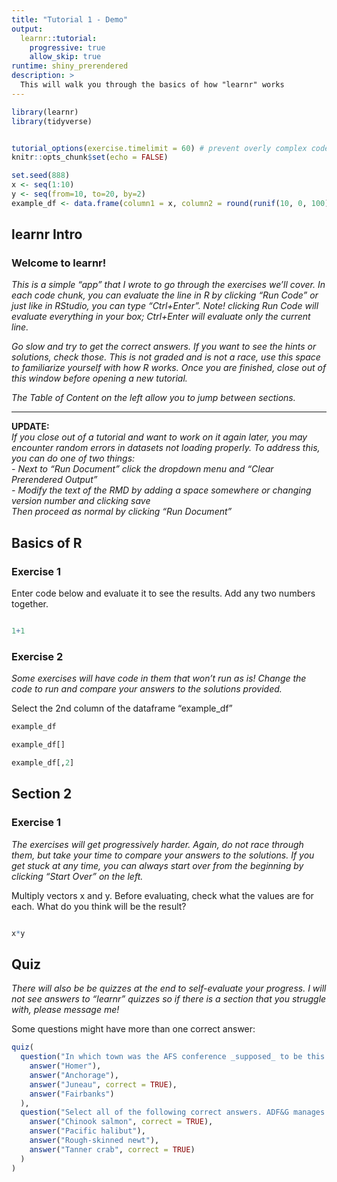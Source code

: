 ```yaml
---
title: "Tutorial 1 - Demo"
output: 
  learnr::tutorial:
    progressive: true
    allow_skip: true
runtime: shiny_prerendered
description: >
  This will walk you through the basics of how "learnr" works
---
```


```r
library(learnr)
library(tidyverse)


tutorial_options(exercise.timelimit = 60) # prevent overly complex code from running
knitr::opts_chunk$set(echo = FALSE)

set.seed(888)
x <- seq(1:10)
y <- seq(from=10, to=20, by=2)
example_df <- data.frame(column1 = x, column2 = round(runif(10, 0, 100), 0))


```

## learnr Intro

### Welcome to learnr!

*This is a simple "app" that I wrote to go through the exercises we'll cover. In each code chunk, you can evaluate the line in R by clicking "Run Code" or just like in RStudio, you can type "Ctrl+Enter". Note! clicking Run Code will evaluate everything in your box; Ctrl+Enter will evaluate only the current line.*  

*Go slow and try to get the correct answers. If you want to see the hints or solutions, check those. This is not graded and is not a race, use this space to familiarize yourself with how R works. Once you are finished, close out of this window before opening a new tutorial.*

*The Table of Content on the left allow you to jump between sections.* 
<br>  

<hr>  

**UPDATE:**   
_If you close out of a tutorial and want to work on it again later, you may encounter random errors in datasets not loading properly. To address this, you can do one of two things:_  
 _- Next to "Run Document" click the dropdown menu and "Clear Prerendered Output"_  
 _- Modify the text of the RMD by adding a space somewhere or changing version number and clicking save_   
_Then proceed as normal by clicking "Run Document"_  



## Basics of R 

### Exercise 1 {data-allow-skip=TRUE}

Enter code below and evaluate it to see the results. Add any two numbers together.

```r

```

```r
1+1
```

### Exercise 2

*Some exercises will have code in them that won't run as is! Change the code to run and compare your answers to the solutions provided.*

Select the 2nd column of the dataframe "example_df"

```r
example_df
```

```r
example_df[]
```

```r
example_df[,2]
```

## Section 2

### Exercise 1

*The exercises will get progressively harder. Again, do not race through them, but take your time to compare your answers to the solutions. If you get stuck at any time, you can always start over from the beginning by clicking "Start Over" on the left.*

Multiply vectors x and y. Before evaluating, check what the values are for each. What do you think will be the result?

```r

```

```r
x*y
```

## Quiz

*There will also be be quizzes at the end to self-evaluate your progress. I will not see answers to "learnr" quizzes so if there is a section that you struggle with, please message me!*

Some questions might have more than one correct answer:

```r
quiz(
  question("In which town was the AFS conference _supposed_ to be this year?",
    answer("Homer"),
    answer("Anchorage"),
    answer("Juneau", correct = TRUE),
    answer("Fairbanks")
  ),
  question("Select all of the following correct answers. ADF&G manages harvest on the following species:",
    answer("Chinook salmon", correct = TRUE),
    answer("Pacific halibut"),
    answer("Rough-skinned newt"),
    answer("Tanner crab", correct = TRUE)
  )
)
```

